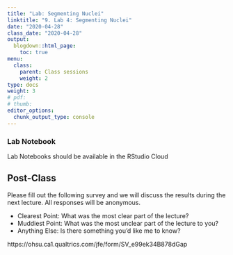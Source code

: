 ```yaml
---
title: "Lab: Segmenting Nuclei"
linktitle: "9. Lab 4: Segmenting Nuclei"
date: "2020-04-28"
class_date: "2020-04-28"
output:
  blogdown::html_page:
    toc: true
menu:
  class:
    parent: Class sessions
    weight: 2
type: docs
weight: 3
# pdf: 
# thumb: 
editor_options: 
  chunk_output_type: console
---
```


### Lab Notebook

Lab Notebooks should be available in the RStudio Cloud


## Post-Class

Please fill out the following survey and we will discuss the results during the next lecture. All responses will be anonymous.

- Clearest Point: What was the most clear part of the lecture?
- Muddiest Point: What was the most unclear part of the lecture to you?
- Anything Else: Is there something you'd like me to know?

https://ohsu.ca1.qualtrics.com/jfe/form/SV_e99ek34B878dGap

